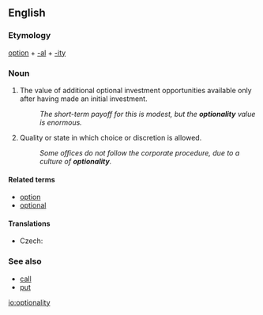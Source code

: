==English==

===Etymology===
[[option]] + [[-al]] + [[-ity]]

===Noun===
{{en-noun|optionalities}}

# {{lb|en|finance|business}} The value of additional optional investment opportunities available only after having made an initial investment.
#: ''The short-term payoff for this is modest, but the '''optionality''' value is enormous.''
# Quality or state in which choice or discretion is allowed.
#: ''Some offices do not follow the corporate procedure, due to a culture of '''optionality'''.''

====Related terms====
* [[option]]
* [[optional]]

====Translations====
{{trans-top|quality or state in which choice or discretion is allowed}}
* Czech: {{t|cs|volitelnost|f}}
{{trans-mid}}
{{trans-bottom}}

===See also===
* [[call]] {{qualifier|finance}}
* [[put]] {{qualifier|finance}}

[[io:optionality]]